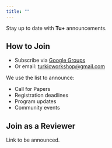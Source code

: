 ```yaml
---
title: ""
---
```


Stay up to date with **Tu+** announcements.

## How to Join
- Subscribe via [Google Groups][gg]  
- Or email: [turkicworkshop@gmail.com][m]

We use the list to announce:

- Call for Papers  
- Registration deadlines  
- Program updates  
- Community events


## Join as a Reviewer

Link to be announced. 


[m]: mailto:turkicworkshop@gmail.com
[gg]: https://groups.google.com/g/turkicworkshop/